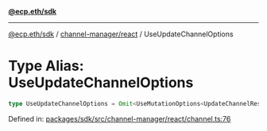 [**@ecp.eth/sdk**](../../../index.mdx)

***

[@ecp.eth/sdk](/sdk-reference/index.mdx) / [channel-manager/react](/sdk-reference/channel-manager/react/index.mdx) / UseUpdateChannelOptions

# Type Alias: UseUpdateChannelOptions

```ts
type UseUpdateChannelOptions = Omit<UseMutationOptions<UpdateChannelResult, Error, UseUpdateChannelParams>, "mutationFn">;
```

Defined in: [packages/sdk/src/channel-manager/react/channel.ts:76](https://github.com/ecp-eth/comments-monorepo/blob/main/packages/sdk/src/channel-manager/react/channel.ts#L76)
